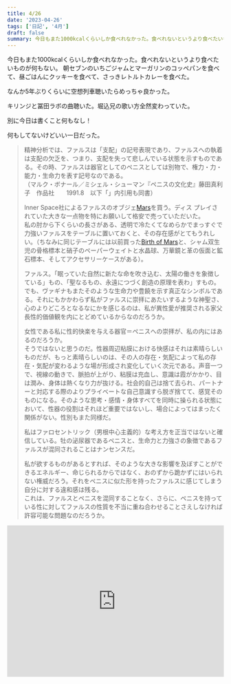 ```yaml
---
title: 4/26
date: '2023-04-26'
tags: ['日記', '4月']
draft: false
summary: 今日もまた1000kcalくらいしか食べれなかった。食べれないというより食べたいものが何もない。
---
```


今日もまた1000kcalくらいしか食べれなかった。食べれないというより食べたいものが何もない。
朝セブンのいちごジャムとマーガリンのコッペパンを食べて、昼ごはんにクッキーを食べて、さっきレトルトカレーを食べた。

なんか5年ぶりくらいに空想列車聴いたらめっちゃ良かった。

キリンジと冨田ラボの曲聴いた。堀込兄の歌い方全然変わっていた。

別に今日は書くこと何もなし！

何もしてないけどいい一日だった。

>精神分析では、ファルスは「支配」の記号表現であり、ファルスへの執着は支配の欠乏を、つまり、支配を失って悲しんでいる状態を示すものである。その時、ファルスは器官としてのペニスとしては別物で、権力・力・能力・生命力を表す記号なのである。  
（マルク・ボナール／ミシェル・シューマン『ペニスの文化史』藤田真利子　作品社　　1991.8　以下「」内引用も同書）
>
>Inner Space社によるファルスのオブジェ[Mars](http://acrylic.clearecstasy.com/mars.shtml)を買う。ディス
プレイされていた大きな一点物を特にお願いして格安で売っていただいた。  
私の肘から下くらいの長さがある、透明で冷たくてなめらかでまっすぐで力強いファルスをテーブルに置いておくと、その存在感がとてもうれしい。（ちなみに同じテーブルには以前買った[Birth of Mars](http://acrylic.clearecstasy.com/birthofmars.shtml)と、シャム双生児の骨格標本と硝子のペーパーウェイトと水晶球、万華鏡と革の仮面と鉱石標本、そしてアクセサリーケースがある）。
>
>ファルス。「眠っていた自然に新たな命を吹き込む、太陽の働きを象徴している」もの、「聖なるもの、永遠につづく創造の原理を表わ」すもの。  
でも、ヴァギナもまたそのような生命力や豊饒を示す真正なシンボルである。それにもかかわらず私がファルスに崇拝にあたいするような神聖さ、心のよりどころとなるなにかを感じるのは、私が異性愛が推奨される家父長性的価値観を内にとどめているからなのだろうか。  
>
>女性である私に性的快楽を与える器官＝ペニスへの崇拝が、私の内にはあるのだろうか。  
そうではないと思うのだ。性器周辺粘膜における快感はそれは素晴らしいものだが、もっと素晴らしいのは、その人の存在・気配によって私の存在・気配が変わるような場が形成され変化していく次元である。声音一つで、視線の動きで、脈拍が上がり、粘膜は充血し、意識は霞がかかり、目は潤み、身体は熱くなり力が抜ける。社会的自己は捨て去られ、パートナーと対応する際のよりプライベートな自己意識すら脱ぎ捨てて、感覚そのものになる。そのような思考・感情・身体すべてを同時に操られる状態において、性器の役割はそれほど重要ではないし、場合によってはまったく関係がない。性別もまた同様だ。  
>
>私はファロセントリック（男根中心主義的）な考え方を正当ではないと確信している。牡の泌尿器であるペニスと、生命力と力強さの象徴であるファルスが混同されることはナンセンスだ。  
>
>私が欲するものがあるとすれば、そのような大きな影響を及ぼすことができるエネルギー、命じられるからではなく、おのずから跪かずにはいられない権威だろう。それをペニスに似た形を持ったファルスに感じてしまう自分に対する違和感は残る。  
これは、ファルスとペニスを混同することなく、さらに、ペニスを持っている性に対してファルスの性質を不当に重ね合わせることさえしなければ許容可能な問題なのだろうか。  
 
  
 <iframe  src="https://open.spotify.com/embed/playlist/371xnuoiZlTZlGXkemjgga?utm_source=generator" width="100%" height="352" frameBorder="0" allowfullscreen="" allow="autoplay; clipboard-write; encrypted-media; fullscreen; picture-in-picture" loading="lazy"></iframe>  